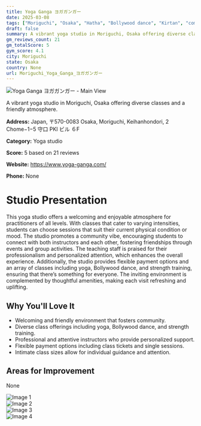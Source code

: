 ```yaml
---
title: Yoga Ganga ヨガガンガー
date: 2025-03-08
tags: ["Moriguchi", "Osaka", "Hatha", "Bollywood dance", "Kirtan", "community", "intimate", "Moriguchi"]  
draft: false
summary: A vibrant yoga studio in Moriguchi, Osaka offering diverse classes and a friendly atmosphere.
gm_reviews_count: 21
gm_totalScore: 5
gym_score: 4.1
city: Moriguchi
state: Osaka
country: None
url: Moriguchi_Yoga_Ganga_ヨガガンガー
---
```


<div className="aspect-[16/9] relative my-8">
  <img 
    src="https://lh5.googleusercontent.com/p/AF1QipP6k5YDwqMSruVrahjM4TkeIfz3Mjog0Ez7_xmZ=w1920-h1080-k-no"
    alt="Yoga Ganga ヨガガンガー - Main View"
    className="object-cover absolute inset-0 w-full h-full rounded-lg"
  />
</div>

A vibrant yoga studio in Moriguchi, Osaka offering diverse classes and a friendly atmosphere.

**Address:** Japan, 〒570-0083 Osaka, Moriguchi, Keihanhondori, 2 Chome−1−5 守口 PKI ビル ６F

**Category:** Yoga studio

**Score:** 5 based on 21 reviews

**Website:** https://www.yoga-ganga.com/

**Phone:** None

# Studio Presentation

This yoga studio offers a welcoming and enjoyable atmosphere for practitioners of all levels. With classes that cater to varying intensities, students can choose sessions that suit their current physical condition or mood. The studio promotes a community vibe, encouraging students to connect with both instructors and each other, fostering friendships through events and group activities. The teaching staff is praised for their professionalism and personalized attention, which enhances the overall experience. Additionally, the studio provides flexible payment options and an array of classes including yoga, Bollywood dance, and strength training, ensuring that there’s something for everyone. The inviting environment is complemented by thoughtful amenities, making each visit refreshing and uplifting.



## Why You'll Love It

- Welcoming and friendly environment that fosters community.
- Diverse class offerings including yoga, Bollywood dance, and strength training.
- Professional and attentive instructors who provide personalized support.
- Flexible payment options including class tickets and single sessions.
- Intimate class sizes allow for individual guidance and attention.

## Areas for Improvement

None

<div className="grid grid-cols-1 xl:grid-cols-2 gap-4 my-8">
<div className="aspect-[4/3] relative"><img src="https://lh3.googleusercontent.com/p/AF1QipMD1byIXCkwHB2QzqIkxU3HD8eINz_Ir0LNW1BB=w1920-h1080-k-no" alt="Image 1" className="object-cover absolute inset-0 w-full h-full rounded-lg" /></div>
<div className="aspect-[4/3] relative"><img src="https://lh5.googleusercontent.com/p/AF1QipMr7bVKsX4pGB9VzgUzayprVzOjG47PR-KTYrBm=w1920-h1080-k-no" alt="Image 2" className="object-cover absolute inset-0 w-full h-full rounded-lg" /></div>
<div className="aspect-[4/3] relative"><img src="https://lh5.googleusercontent.com/p/AF1QipNVn47dwfc58oMlGq1GGbY0PF3H03cCPM5TynMw=w1920-h1080-k-no" alt="Image 3" className="object-cover absolute inset-0 w-full h-full rounded-lg" /></div>
<div className="aspect-[4/3] relative"><img src="https://lh5.googleusercontent.com/p/AF1QipNg3x-TT-4_7ceLb-4yfc_qtalR-rVKucFTGNuK=w1920-h1080-k-no" alt="Image 4" className="object-cover absolute inset-0 w-full h-full rounded-lg" /></div>
</div>